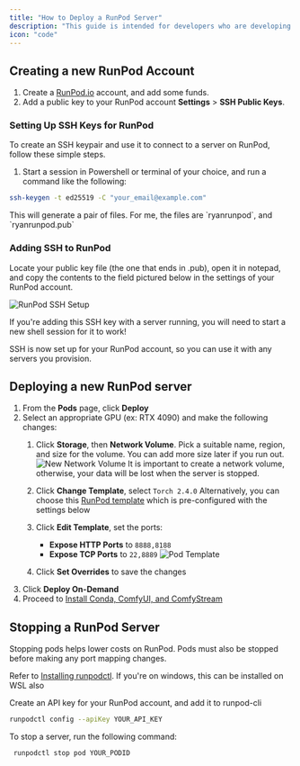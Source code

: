 ```yaml
---
title: "How to Deploy a RunPod Server"
description: "This guide is intended for developers who are developing custom nodes for ComfyUI on RunPod"
icon: "code"
---
```


## Creating a new RunPod Account
1. Create a [RunPod.io](https://runpod.io) account, and add some funds.
2. Add a public key to your RunPod account **Settings** > **SSH Public Keys**.
### **Setting Up SSH Keys for RunPod**
To create an SSH keypair and use it to connect to a server on RunPod, follow these simple steps.

1. Start a session in Powershell or terminal of your choice, and run a command like the following:
```bash
ssh-keygen -t ed25519 -C "your_email@example.com"
```
<Note>
This will generate a pair of files. For me, the files are `ryanrunpod`, and `ryanrunpod.pub`
</Note>

### Adding SSH to RunPod

Locate your public key file (the one that ends in .pub), open it in notepad, and copy the contents to the field pictured below in the settings of your RunPod account.

![RunPod SSH Setup](https://lh7-rt.googleusercontent.com/docsz/AD_4nXcXmfKUJfQOslc3yV_gjTl4z4cQBbXlpwpODgBdUfBETtqt8ZCbvaAPkAIHZj0TFHta-RaCdQkQ2cBt-M51CXVhwE8r2lHAF4GWnqOc5LCJIR8iVpRB7OcjVaGPDZ1N3s24oN3cvg?key=LMLbXfH5Do4K1o222p6HlCaY)

<Note>If you're adding this SSH key with a server running, you will need to start a new shell session for it to work!</Note>

SSH is now set up for your RunPod account, so you can use it with any servers you provision.

## Deploying a new RunPod server
1. From the **Pods** page, click **Deploy**
2. Select an appropriate GPU (ex: RTX 4090) and make the following changes:
    1. Click **Storage**, then **Network Volume**. Pick a suitable name, region, and size for the volume. You can add more size later if you run out. ![New Network Volume](../../images/networkvolume.png) <Warning>It is important to create a network volume, otherwise, your data will be lost when the server is stopped.</Warning>
    2. Click **Change Template**, select `Torch 2.4.0` <Note>Alternatively, you can choose this [RunPod template](https://runpod.io/console/deploy?template=6dj77fsqa8&ref=u8tlskew) which is pre-configured with the settings below</Note>
    3. Click **Edit Template**, set the ports:
        - **Expose HTTP Ports** to `8888,8188`
        - **Expose TCP Ports** to `22,8889`  ![Pod Template](../../images/podtemplate.png)
       
    4. Click **Set Overrides** to save the changes
5. Click **Deploy On-Demand**
6. Proceed to [Install Conda, ComfyUI, and ComfyStream](../develop-pipeline/local-testing)

## **Stopping a RunPod Server**
Stopping pods helps lower costs on RunPod. Pods must also be stopped before making any port mapping changes.

Refer to [Installing runpodctl](https://docs.runpod.io/runpodctl/install-runpodctl). If you're on windows, this can be installed on WSL also

Create an API key for your RunPod account, and add it to runpod-cli
```bash
runpodctl config --apiKey YOUR_API_KEY
```

To stop a server, run the following command:
```bash
 runpodctl stop pod YOUR_PODID
```